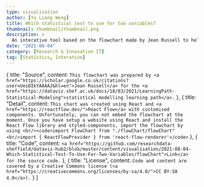 ```yaml
---
type: visualisation
author: [Yu Liang Weng]
title: Which statistical test to use for two variables?
thumbnail: thumbnail/thumbnail.png
description: >
  An interative tool based on the flowchart made by Jean Russell to help you determine which statistical test to use for two variables. This tool is a part of the statistical modelling learning path.
date: "2021-08-04"
category: [Research & Innovation IT]
tag: [Statistics, Interative]
---
```



  {
    title: "Source",
    content: `This flowchart was prepared by <a href="https://scholar.google.co.uk/citations?user=UesDIkYAAAAJ&hl=en">Jean Russell</a> for the <a href="https://dataviz.shef.ac.uk/docs/18/03/2021/LearningPath-Statistical-Modeling">statistical modelling learning path</a>.`
  },
  {
    title: "Detail",
    content: `This chart was created using React and <a href="https://reactflow.dev/">React Flow</a> with customised components. Unfortunately, you can not embed the flowchart at the moment. Once you have setup a website using React and install the React Flow library and styled-components, import the flowchart by using <br/><code>import FlowChart from "./flowChart/flowChart"<br/>import { ReactFlowProvider } from 'react-flow-renderer'</code>`
  },
  {
    title: "Code",
    content: `<a href="https://github.com/researchdata-sheffield/dataviz-hub2/blob/master/content/visualisation/2021-08-04-Which-Statistical-Test-To-Use-For-Two-Variables/flowChart">Link</a> for the source code.`
  },
  {
    title: "License",
    content: `Code and content are covered by a Creative Commons license (<a href="https://creativecommons.org/licenses/by-sa/4.0/">CC BY-SA 4.0</a>).`
  }
]

<div className="flex justify-center">
  <div
    style={{
      backgroundImage: `url(${Thumb})`,
      backgroundSize: "cover",
      display: "flex",
      justifyContent: "center",
      alignItems: "center",
      width: "500px",
      height: "500px",
      maxWidth: "100vw",
      backgroundPosition: "center"
    }}
  >
    <ReactFlowProvider>
      <FlowChart />
    </ReactFlowProvider>
  </div>
</div>

<VisPagination mdx={props.mdx}></VisPagination>

<VisDetail mdx={props.mdx} />

<VisDiv>
  <Tab data={data} />
</VisDiv>
